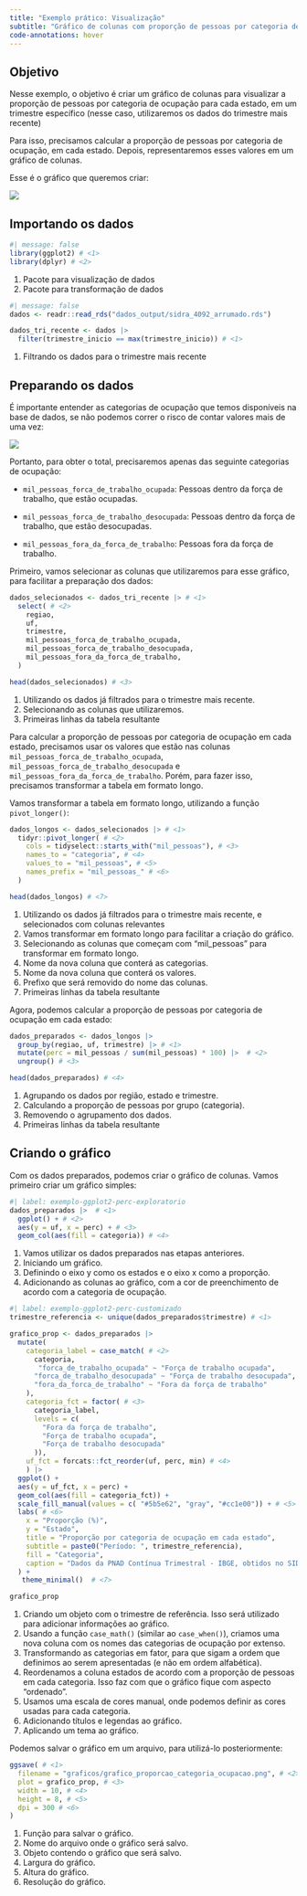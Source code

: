 ```yaml
---
title: "Exemplo prático: Visualização"
subtitle: "Gráfico de colunas com proporção de pessoas por categoria de ocupação em cada estado"
code-annotations: hover
---
```



## Objetivo

Nesse exemplo, o objetivo é criar um gráfico de colunas para visualizar a proporção de pessoas por categoria de ocupação para cada estado, em um trimestre específico (nesse caso, utilizaremos os dados do trimestre mais recente)

Para isso, precisamos calcular a proporção de pessoas por categoria de ocupação, em cada estado. Depois, representaremos esses valores em um gráfico de colunas.

Esse é o gráfico que queremos criar:

![](graficos/grafico_proporcao_categoria_ocupacao.png)




## Importando os dados

```r
#| message: false
library(ggplot2) # <1>
library(dplyr) # <2>
```
1. Pacote para visualização de dados
2. Pacote para transformação de dados

```r
#| message: false
dados <- readr::read_rds("dados_output/sidra_4092_arrumado.rds")

dados_tri_recente <- dados |>  
  filter(trimestre_inicio == max(trimestre_inicio)) # <1>
```
1. Filtrando os dados para o trimestre mais recente


## Preparando os dados

É importante entender as categorias de ocupação que temos disponíveis na base de dados, se não podemos correr o risco de contar valores mais de uma vez:


![](images/07_categorias_ocupacao.png)

Portanto, para obter o total, precisaremos apenas das seguinte categorias de ocupação:

- `mil_pessoas_forca_de_trabalho_ocupada`: Pessoas dentro da força de trabalho, que estão ocupadas.

- `mil_pessoas_forca_de_trabalho_desocupada`: Pessoas dentro da força de trabalho, que estão desocupadas.

- `mil_pessoas_fora_da_forca_de_trabalho`: Pessoas fora da força de trabalho.

Primeiro, vamos selecionar as colunas que utilizaremos para esse gráfico, para facilitar a preparação dos dados:

```r
dados_selecionados <- dados_tri_recente |> # <1>
  select( # <2>
    regiao,
    uf,
    trimestre,
    mil_pessoas_forca_de_trabalho_ocupada,
    mil_pessoas_forca_de_trabalho_desocupada,
    mil_pessoas_fora_da_forca_de_trabalho,
  )

head(dados_selecionados) # <3>
```
1. Utilizando os dados já filtrados para o trimestre mais recente.
2. Selecionando as colunas que utilizaremos.
3. Primeiras linhas da tabela resultante

Para calcular a proporção de pessoas por categoria de ocupação em cada estado, precisamos usar os valores que estão nas colunas `mil_pessoas_forca_de_trabalho_ocupada`, `mil_pessoas_forca_de_trabalho_desocupada` e `mil_pessoas_fora_da_forca_de_trabalho`. Porém, para fazer isso, precisamos transformar a tabela em formato longo.

Vamos transformar a tabela em formato longo, utilizando a função `pivot_longer()`:


```r
dados_longos <- dados_selecionados |> # <1>
  tidyr::pivot_longer( # <2>
    cols = tidyselect::starts_with("mil_pessoas"), # <3>
    names_to = "categoria", # <4>
    values_to = "mil_pessoas", # <5>
    names_prefix = "mil_pessoas_" # <6>
  )

head(dados_longos) # <7>
```
1. Utilizando os dados já filtrados para o trimestre mais recente, e selecionados com colunas relevantes
2. Vamos transformar em formato longo para facilitar a criação do gráfico.
3. Selecionando as colunas que começam com "mil_pessoas" para transformar em formato longo.
4. Nome da nova coluna que conterá as categorias.
5. Nome da nova coluna que conterá os valores.
6. Prefixo que será removido do nome das colunas.
7. Primeiras linhas da tabela resultante


Agora, podemos calcular a proporção de pessoas por categoria de ocupação em cada estado:

```r
dados_preparados <- dados_longos |> 
  group_by(regiao, uf, trimestre) |> # <1>
  mutate(perc = mil_pessoas / sum(mil_pessoas) * 100) |>  # <2>
  ungroup() # <3>

head(dados_preparados) # <4>
```
1. Agrupando os dados por região, estado e trimestre. 
2. Calculando a proporção de pessoas por grupo (categoria).
3. Removendo o agrupamento dos dados.
4. Primeiras linhas da tabela resultante


## Criando o gráfico

Com os dados preparados, podemos criar o gráfico de colunas. Vamos primeiro criar um gráfico simples:

```r
#| label: exemplo-ggplot2-perc-exploratorio
dados_preparados |>  # <1>
  ggplot() + # <2>
  aes(y = uf, x = perc) + # <3>
  geom_col(aes(fill = categoria)) # <4>
```
1. Vamos utilizar os dados preparados nas etapas anteriores.
2. Iniciando um gráfico.
3. Definindo o eixo y como os estados e o eixo x como a proporção.
4. Adicionando as colunas ao gráfico, com a cor de preenchimento de acordo com a categoria de ocupação.

```r
#| label: exemplo-ggplot2-perc-customizado
trimestre_referencia <- unique(dados_preparados$trimestre) # <1>

grafico_prop <- dados_preparados |> 
  mutate( 
    categoria_label = case_match( # <2>
      categoria,
       "forca_de_trabalho_ocupada" ~ "Força de trabalho ocupada",
      "forca_de_trabalho_desocupada" ~ "Força de trabalho desocupada",
      "fora_da_forca_de_trabalho" ~ "Fora da força de trabalho"
    ),
    categoria_fct = factor( # <3>
      categoria_label,
      levels = c(
        "Fora da força de trabalho",
        "Força de trabalho ocupada",
        "Força de trabalho desocupada"
      )),
    uf_fct = forcats::fct_reorder(uf, perc, min) # <4>
    ) |> 
  ggplot() + 
  aes(y = uf_fct, x = perc) + 
  geom_col(aes(fill = categoria_fct)) +
  scale_fill_manual(values = c( "#5b5e62", "gray", "#cc1e00")) + # <5>
  labs( # <6>
    x = "Proporção (%)",
    y = "Estado",
    title = "Proporção por categoria de ocupação em cada estado",
    subtitle = paste0("Período: ", trimestre_referencia),
    fill = "Categoria",
    caption = "Dados da PNAD Contínua Trimestral - IBGE, obtidos no SIDRA."
  ) +
   theme_minimal()  # <7>

grafico_prop
```
1. Criando um objeto com o trimestre de referência. Isso será utilizado para adicionar informações ao gráfico.
2. Usando a função `case_math()` (similar ao `case_when()`), criamos uma nova coluna com os nomes das categorias de ocupação por extenso.
3. Transformando as categorias em fator, para que sigam a ordem que definimos ao serem apresentadas (e não em ordem alfabética).
4. Reordenamos a coluna estados de acordo com a proporção de pessoas em cada categoria. Isso faz com que o gráfico fique com aspecto "ordenado".
4. Usamos uma escala de cores manual, onde podemos definir as cores usadas para cada categoria.
5. Adicionando títulos e legendas ao gráfico.
6. Aplicando um tema ao gráfico.

Podemos salvar o gráfico em um arquivo, para utilizá-lo posteriormente:

```r
ggsave( # <1>
  filename = "graficos/grafico_proporcao_categoria_ocupacao.png", # <2>
  plot = grafico_prop, # <3>
  width = 10, # <4>
  height = 8, # <5> 
  dpi = 300 # <6>
)
```
1. Função para salvar o gráfico.
2. Nome do arquivo onde o gráfico será salvo.
3. Objeto contendo o gráfico que será salvo.
4. Largura do gráfico.
5. Altura do gráfico.
6. Resolução do gráfico.
